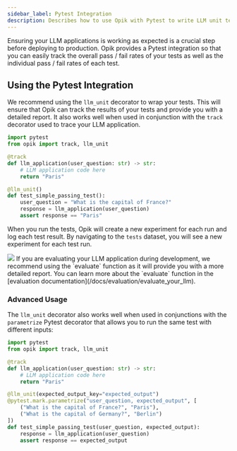 ```yaml
---
sidebar_label: Pytest Integration
description: Describes how to use Opik with Pytest to write LLM unit tests
---
```


Ensuring your LLM applications is working as expected is a crucial step before deploying to production. Opik provides a Pytest integration so that you can easily track the overall pass / fail rates of your tests as well as the individual pass / fail rates of each test.

## Using the Pytest Integration

We recommend using the `llm_unit` decorator to wrap your tests. This will ensure that Opik can track the results of your tests and provide you with a detailed report. It also works well when used in conjunction with the `track` decorator used to trace your LLM application.

```python
import pytest
from opik import track, llm_unit

@track
def llm_application(user_question: str) -> str:
    # LLM application code here
    return "Paris"

@llm_unit()
def test_simple_passing_test():
    user_question = "What is the capital of France?"
    response = llm_application(user_question)
    assert response == "Paris"
```

When you run the tests, Opik will create a new experiment for each run and log each test result. By navigating to the `tests` dataset, you will see a new experiment for each test run.

<Frame>
  <img src="/static/img/testing/test_experiments.png" />
</Frame>

<Tip>
  If you are evaluating your LLM application during development, we recommend using the `evaluate` function as it will
  provide you with a more detailed report. You can learn more about the `evaluate` function in the [evaluation
  documentation](/docs/evaluation/evaluate_your_llm).
</Tip>

### Advanced Usage

The `llm_unit` decorator also works well when used in conjunctions with the `parametrize` Pytest decorator that allows you to run the same test with different inputs:

```python
import pytest
from opik import track, llm_unit

@track
def llm_application(user_question: str) -> str:
    # LLM application code here
    return "Paris"

@llm_unit(expected_output_key="expected_output")
@pytest.mark.parametrize("user_question, expected_output", [
    ("What is the capital of France?", "Paris"),
    ("What is the capital of Germany?", "Berlin")
])
def test_simple_passing_test(user_question, expected_output):
    response = llm_application(user_question)
    assert response == expected_output
```
